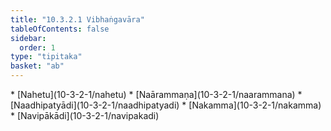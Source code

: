 ```yaml
---
title: "10.3.2.1 Vibhaṅgavāra"
tableOfContents: false
sidebar:
  order: 1
type: "tipitaka"
basket: "ab"
---
```



<DynamicBreadcrumb />



<TableOfContents>
* [Nahetu](10-3-2-1/nahetu)
* [Naārammaṇa](10-3-2-1/naarammana)
* [Naadhipatyādi](10-3-2-1/naadhipatyadi)
* [Nakamma](10-3-2-1/nakamma)
* [Navipākādi](10-3-2-1/navipakadi)
</TableOfContents>